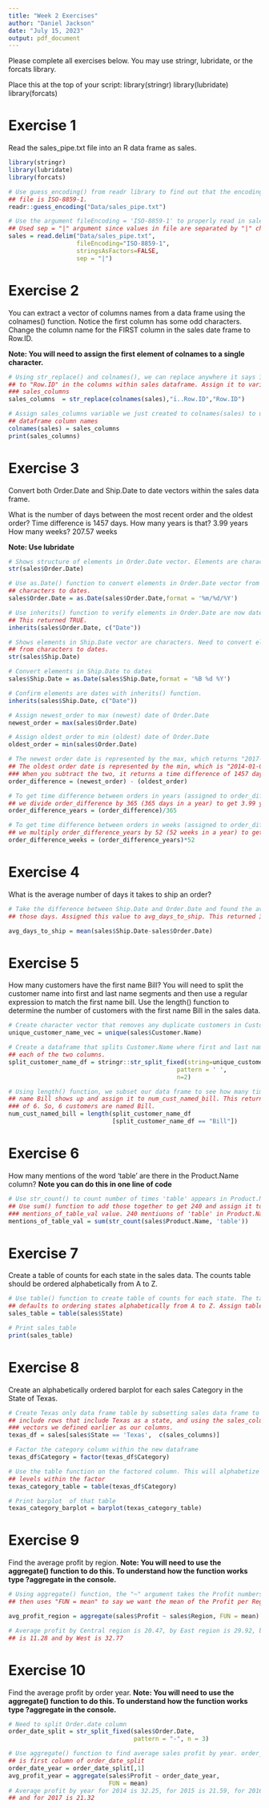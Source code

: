 ```yaml
---
title: "Week 2 Exercises"
author: "Daniel Jackson"
date: "July 15, 2023"
output: pdf_document
---
```


Please complete all exercises below. You may use stringr, lubridate, or the forcats library. 

Place this at the top of your script:
library(stringr)
library(lubridate)
library(forcats)

# Exercise 1
Read the sales_pipe.txt file into an R data frame as sales. 

```r
library(stringr)
library(lubridate)
library(forcats)

# Use guess_encoding() from readr library to find out that the encoding in the 
## file is ISO-8859-1.
readr::guess_encoding("Data/sales_pipe.txt") 

# Use the argument fileEncoding = 'ISO-8859-1' to properly read in sales_pipe.txt. 
## Used sep = "|" argument since values in file are separated by "|" character.
sales = read.delim("Data/sales_pipe.txt", 
                   fileEncoding="ISO-8859-1",
                   stringsAsFactors=FALSE,
                   sep = "|") 

```

# Exercise 2
You can extract a vector of columns names from a data frame using the colnames() function. Notice the first column has some odd characters. Change the column name for the FIRST column in the sales date frame to Row.ID. 

**Note: You will need to assign the first element of colnames to a single character.**

```r
# Using str_replace() and colnames(), we can replace anywhere it says ï..Row.ID"
## to "Row.ID" in the columns within sales dataframe. Assign it to variable 
### sales_columns
sales_columns  = str_replace(colnames(sales),"ï..Row.ID","Row.ID")

# Assign sales_columns variable we just created to colnames(sales) to update 
## dataframe column names
colnames(sales) = sales_columns
print(sales_columns)

```

# Exercise 3
Convert both Order.Date and Ship.Date to date vectors within the sales data frame. 

What is the number of days between the most recent order and the oldest order?
  Time difference is 1457 days.
How many years is that?
  3.99 years
How many weeks?
  207.57 weeks

**Note: Use lubridate**

```r
# Shows structure of elements in Order.Date vector. Elements are characters.
str(sales$Order.Date) 

# Use as.Date() function to convert elements in Order.Date vector from 
## characters to dates.
sales$Order.Date = as.Date(sales$Order.Date,format = '%m/%d/%Y') 

# Use inherits() function to verify elements in Order.Date are now dates. 
## This returned TRUE.
inherits(sales$Order.Date, c("Date")) 

# Shows elements in Ship.Date vector are characters. Need to convert elements
## from characters to dates.
str(sales$Ship.Date)

# Convert elements in Ship.Date to dates
sales$Ship.Date = as.Date(sales$Ship.Date,format = '%B %d %Y')

# Confirm elements are dates with inherits() function.
inherits(sales$Ship.Date, c("Date")) 

# Assign newest_order to max (newest) date of Order.Date
newest_order = max(sales$Order.Date) 

# Assign oldest_order to min (oldest) date of Order.Date
oldest_order = min(sales$Order.Date)

# The newest order date is represented by the max, which returns "2017-12-30". 
## The oldest order date is represented by the min, which is "2014-01-07" 
### When you subtract the two, it returns a time difference of 1457 days.
order_difference = (newest_order) - (oldest_order) 

# To get time difference between orders in years (assigned to order_difference_years), 
## we divide order_difference by 365 (365 days in a year) to get 3.99 years.
order_difference_years = (order_difference)/365 

# To get time difference between orders in weeks (assigned to order_difference_weeks),
## we multiply order_difference_years by 52 (52 weeks in a year) to get 207.57 weeks.
order_difference_weeks = (order_difference_years)*52

```


# Exercise 4
What is the average number of days it takes to ship an order?

```r
# Take the difference between Ship.Date and Order.Date and found the average of
## those days. Assigned this value to avg_days_to_ship. This returned 3.91 days.

avg_days_to_ship = mean(sales$Ship.Date-sales$Order.Date)
```


# Exercise 5
How many customers have the first name Bill?
You will need to split the customer name into first and last name segments and then use a regular expression to match the first name bill. Use the length() function to determine the number of customers with the first name Bill in the sales data. 

```r
# Create character vector that removes any duplicate customers in Customer.Name column
unique_customer_name_vec = unique(sales$Customer.Name)

# Create a dataframe that splits Customer.Name where first and last name are 
## each of the two columns.
split_customer_name_df = stringr::str_split_fixed(string=unique_customer_name_vec, 
                                               pattern = ' ',
                                               n=2)

# Using length() function, we subset our data frame to see how many times the 
## name Bill shows up and assign it to num_cust_named_bill. This returns a length
### of 6. So, 6 customers are named Bill.
num_cust_named_bill = length(split_customer_name_df
                             [split_customer_name_df == "Bill"])
```

# Exercise 6
How many mentions of the word 'table' are there in the Product.Name column? 
**Note you can do this in one line of code**

```r
# Use str_count() to count number of times 'table' appears in Product.Name column. 
## Use sum() function to add those together to get 240 and assign it to 
### mentions_of_table_val value. 240 mentiuons of 'table' in Product.Name column
mentions_of_table_val = sum(str_count(sales$Product.Name, 'table'))
```

# Exercise 7
Create a table of counts for each state in the sales data. The counts table should be ordered alphabetically from A to Z. 

```r
# Use table() function to create table of counts for each state. The table 
## defaults to ordering states alphabetically from A to Z. Assign table to sales_table.
sales_table = table(sales$State)

# Print sales_table
print(sales_table)
```

# Exercise 8
Create an alphabetically ordered barplot for each sales Category in the State of Texas. 

```r
# Create Texas only data frame table by subsetting sales data frame to only 
## include rows that include Texas as a state, and using the sales_columns 
### vectors we defined earlier as our columns.
texas_df = sales[sales$State == 'Texas',  c(sales_columns)]

# Factor the category column within the new dataframe
texas_df$Category = factor(texas_df$Category)

# Use the table function on the factored column. This will alphabetize the 
## levels within the factor
texas_category_table = table(texas_df$Category)

# Print barplot  of that table
texas_category_barplot = barplot(texas_category_table)
```

# Exercise 9
Find the average profit by region.
**Note: You will need to use the aggregate() function to do this. To understand how the function works type ?aggregate in the console.**

```r
# Using aggregate() function, the "~" argument takes the Profit numbers per Region, 
## then uses "FUN = mean" to say we want the mean of the Profit per Region. Assign it to new variable. 

avg_profit_region = aggregate(sales$Profit ~ sales$Region, FUN = mean)

# Average profit by Central region is 20.47, by East region is 29.92, by South 
## is 11.28 and by West is 32.77
```

# Exercise 10
Find the average profit by order year. 
**Note: You will need to use the aggregate() function to do this. To understand how the function works type ?aggregate in the console.**

```r
# Need to split Order.date column 
order_date_split = str_split_fixed(sales$Order.Date, 
                                   pattern = "-", n = 3)

# Use aggregate() function to find average sales profit by year. order_date_year 
## is first column of order_date_split
order_date_year = order_date_split[,1]
avg_profit_year = aggregate(sales$Profit ~ order_date_year, 
                            FUN = mean)
# Average profit by year for 2014 is 32.25, for 2015 is 21.59, for 2016 30.11 
## and for 2017 is 21.32
```